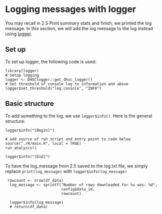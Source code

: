 # Logging messages with logger

You may recall in 2.5 Print summary stats and finish, we printed the log message. In this section, we will add the log message to the log instead using [logger](https://cran.r-project.org/web/packages/logger/vignettes/Intro.html).


## Set up

To set up logger, the following code is used:

```
library(logger)
# Setup logging
logger <- DHSClogger::get_dhsc_logger()
# Set threshold of console log to information and above
logger$set_threshold("log.console", "INFO")
```

## Basic structure

To add something to the log, we use `logger$info()`. Here is the general structure:

```
logger$info("[Begin]")

# add source of run script and entry point to code below
source("./R/main.R", local = TRUE)
run_analysis()

logger$info("[End]")
```


To have the log_message from 2.5 saved to the log.txt file, we simply replace `print(log_message)` with `logger$info(log_message)`

```
 rowcount <- nrow(df_data)
  log_message <- sprintf("Number of rows downloaded for %s was: %d",
                         config$data_id,
                         rowcount)
                         
  logger$info(log_message)
  # return(df_data) 
```